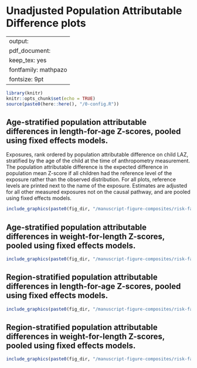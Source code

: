 # Unadjusted Population Attributable Difference plots {#unadjusted}

---
output:
  pdf_document:
    keep_tex: yes
fontfamily: mathpazo
fontsize: 9pt
---

\raggedright

```r
library(knitr)
knitr::opts_chunk$set(echo = TRUE)
source(paste0(here::here(), "/0-config.R"))

```

## Age-stratified population attributable differences in length-for-age Z-scores, pooled using fixed effects models.

Exposures, rank ordered by population attributable difference on child LAZ, stratified by the age of the child at the time of anthropometry measurement. The population attributable difference is the expected difference in population mean Z-score if all children had the reference level of the exposure rather than the observed distribution. For all plots, reference levels are printed next to the name of the exposure. Estimates are adjusted for all other measured exposures not on the causal pathway, and are pooled using fixed effects models.
 

```r
include_graphics(paste0(fig_dir, "/manuscript-figure-composites/risk-factor/extended-data/fig-laz-PAR-strat-age_FE.png"))
```

## Age-stratified population attributable differences in weight-for-length Z-scores, pooled using fixed effects models.

```r
include_graphics(paste0(fig_dir, "/manuscript-figure-composites/risk-factor/extended-data/fig-wlz-PAR-strat-age_FE.png"))
```

## Region-stratified population attributable differences in length-for-age Z-scores, pooled using fixed effects models.

```r
include_graphics(paste0(fig_dir, "/manuscript-figure-composites/risk-factor/extended-data/fig-laz-PAR-strat-region_FE.png"))
```

## Region-stratified population attributable differences in weight-for-length Z-scores, pooled using fixed effects models.

```r
include_graphics(paste0(fig_dir, "/manuscript-figure-composites/risk-factor/extended-data/fig-wlz-PAR-strat-region_FE.png"))
```


